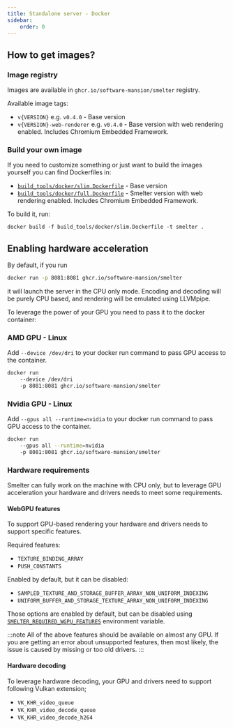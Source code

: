```yaml
---
title: Standalone server - Docker
sidebar:
    order: 0
---
```


## How to get images?

### Image registry

Images are available in `ghcr.io/software-mansion/smelter` registry.

Available image tags:
- `v{VERSION}` e.g. `v0.4.0` - Base version
- `v{VERSION}-web-renderer` e.g. `v0.4.0` - Base version with web rendering enabled. Includes Chromium Embedded Framework.

### Build your own image

If you need to customize something or just want to build the images yourself you can find Dockerfiles in:
- [`build_tools/docker/slim.Dockerfile`](https://github.com/software-mansion/smelter/blob/master/build_tools/docker/slim.Dockerfile) - Base version
- [`build_tools/docker/full.Dockerfile`](https://github.com/software-mansion/smelter/blob/master/build_tools/docker/full.Dockerfile) - Smelter version with web rendering enabled. Includes Chromium Embedded Framework.

To build it, run:
```
docker build -f build_tools/docker/slim.Dockerfile -t smelter .
```

## Enabling hardware acceleration

By default, if you run
```sh frame=none
docker run -p 8081:8081 ghcr.io/software-mansion/smelter
```
it will launch the server in the CPU only mode. Encoding and decoding will be purely CPU based, and
rendering will be emulated using LLVMpipe.

To leverage the power of your GPU you need to pass it to the docker container:

### AMD GPU - Linux

Add `--device /dev/dri` to your docker run command to pass GPU access to the container.

```sh frame=none
docker run 
    --device /dev/dri
    -p 8081:8081 ghcr.io/software-mansion/smelter
```

### Nvidia GPU - Linux

Add `--gpus all --runtime=nvidia` to your docker run command to pass GPU access to the container.

```sh frame=none
docker run 
    --gpus all --runtime=nvidia
    -p 8081:8081 ghcr.io/software-mansion/smelter
```

### Hardware requirements

Smelter can fully work on the machine with CPU only, but to leverage GPU acceleration your hardware
and drivers needs to meet some requirements.

#### WebGPU features

To support GPU-based rendering your hardware and drivers needs to support specific features.

Required features:
- `TEXTURE_BINDING_ARRAY`
- `PUSH_CONSTANTS`

Enabled by default, but it can be disabled:
- `SAMPLED_TEXTURE_AND_STORAGE_BUFFER_ARRAY_NON_UNIFORM_INDEXING`
- `UNIFORM_BUFFER_AND_STORAGE_TEXTURE_ARRAY_NON_UNIFORM_INDEXING`

Those options are enabled by default, but can be disabled using
[`SMELTER_REQUIRED_WGPU_FEATURES`](/deployment/configuration#smelter_required_wgpu_features) environment variable.

:::note
All of the above features should be available on almost any GPU. If you are getting an error
about unsupported features, then most likely, the issue is caused by missing or too old drivers.
:::

#### Hardware decoding

To leverage hardware decoding, your GPU and drivers need to support following Vulkan extension;

- `VK_KHR_video_queue`
- `VK_KHR_video_decode_queue`
- `VK_KHR_video_decode_h264`
